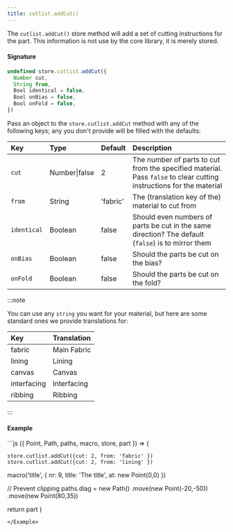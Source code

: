 ```yaml
---
title: cutlist.addCut()
---
```


The `cutlist.addCut()` store method will add a set of cutting instructions for the part.
This information is not use by the core library, it is merely stored.

#### Signature
```js
undefined store.cutlist.addCut({
  Number cut,
  String from,
  Bool identical = false,
  Bool onBias = false,
  Bool onFold = false,
})
````

Pass an object to the `store.cutlist.addCut` method with any of the following keys; any you don't provide will be filled with the defaults:

| Key | Type | Default | Description |
| :-- | :--- | :------ | :---------- |
| `cut` | Number\|false | 2 | The number of parts to cut from the specified material. Pass `false` to clear cutting instructions for the material |
| `from` | String | 'fabric' | The (translation key of the) material to cut from |
| `identical` | Boolean | false | Should even numbers of parts be cut in the same direction? The default (`false`) is to mirror them |
| `onBias` | Boolean | false | Should the parts be cut on the bias? |
| `onFold` | Boolean | false | Should the parts be cut on the fold? |

:::note

You can use any `string` you want for your material, but here are some standard ones we provide translations for:

| Key   | Translation  |
|:--|:--|
| fabric | Main Fabric |
| lining | Lining |
| canvas | Canvas |
| interfacing | Interfacing |
| ribbing | Ribbing |

:::

#### Example

<Example caption="An example of the title macro">
```js
({ Point, Path, paths, macro, store, part }) => {

	store.cutlist.addCut({cut: 2, from: 'fabric' })
	store.cutlist.addCut({cut: 2, from: 'lining' })

  macro('title', {
    nr: 9,
    title: 'The title',
    at: new Point(0,0)
  })

  // Prevent clipping
  paths.diag = new Path()
    .move(new Point(-20,-50))
    .move(new Point(80,35))

  return part
}
```
</Example>

